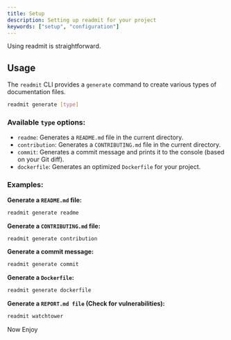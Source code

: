 ```yaml
---
title: Setup
description: Setting up readmit for your project
keywords: ["setup", "configuration"]
---
```


Using readmit is straightforward.

## Usage

The `readmit` CLI provides a `generate` command to create various types of documentation files.

```bash
readmit generate [type]
```

### Available `type` options:

- `readme`: Generates a `README.md` file in the current directory.
- `contribution`: Generates a `CONTRIBUTING.md` file in the current directory.
- `commit`: Generates a commit message and prints it to the console (based on your Git diff).
- `dockerfile`: Generates an optimized `Dockerfile` for your project.

### Examples:

**Generate a `README.md` file:**

```bash
readmit generate readme
```

**Generate a `CONTRIBUTING.md` file:**

```bash
readmit generate contribution
```

**Generate a commit message:**

```bash
readmit generate commit
```

**Generate a `Dockerfile`:**

```bash
readmit generate dockerfile
```

**Generate a `REPORT.md file` (Check for vulnerabilities):**

```bash
readmit watchtower
```

Now Enjoy
